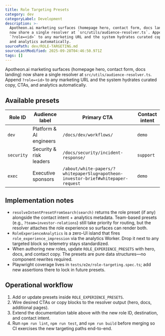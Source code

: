 ```yaml
---
title: Role Targeting Presets
category: dev
categoryLabel: Development
description: >-
  Apotheon.ai marketing surfaces (homepage hero, contact form, docs landing)
  now share a single resolver at `src/utils/audience-resolver.ts`. Append
  `?role=<id>` to any marketing URL and the system hydrates curated copy, CTAs,
  and analytics automatically.
sourcePath: dev/ROLE-TARGETING.md
sourceLastModified: 2025-09-28T04:46:50.971Z
tags: []
---
```


Apotheon.ai marketing surfaces (homepage hero, contact form, docs landing) now share a single
resolver at `src/utils/audience-resolver.ts`. Append `?role=<id>` to any marketing URL and the
system hydrates curated copy, CTAs, and analytics automatically.

## Available presets

| Role ID    | Audience label          | Primary CTA                                                                      | Contact intent |
| ---------- | ----------------------- | -------------------------------------------------------------------------------- | -------------- |
| `dev`      | Platform & AI engineers | `/docs/dev/workflows/`                                                           | `demo`         |
| `security` | Security & risk leaders | `/docs/security/incident-response/`                                              | `support`      |
| `exec`     | Executive sponsors      | `/about/white-papers/?whitepaperSlug=apotheon-investor-brief#whitepaper-request` | `demo`         |

## Implementation notes

- `resolveIntentPresetFromSearch(search)` returns the role preset (if any) alongside the contact
  intent + analytics metadata. Team-based presets (e.g., `?team=investor-relations`) still take
  priority for routing, but the resolver attaches the role experience so surfaces can render both.
- `RoleExperienceAnalytics` is a zero-UI island that fires `role_experience_impression` via the
  analytics Worker. Drop it next to any targeted block so telemetry stays standardized.
- When authoring new roles, update `ROLE_EXPERIENCE_PRESETS` with hero, docs, and contact copy. The
  presets are pure data structures—no component rewrites required.
- Playwright coverage lives in `tests/e2e/role-targeting.spec.ts`; add new assertions there to lock
  in future presets.

## Operational workflow

1. Add or update presets inside `ROLE_EXPERIENCE_PRESETS`.
2. Wire desired CTAs or copy blocks to the resolver output (hero, docs, additional pages).
3. Extend the documentation table above with the new role ID, destination, and contact intent.
4. Run `npm run lint`, `npm run test`, and `npm run build` before merging so CI exercises the new
   targeting paths end-to-end.
